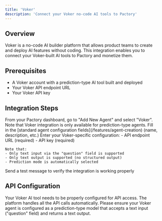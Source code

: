 ```yaml
---
title: 'Voker'
description: 'Connect your Voker no-code AI tools to Pactory'
---
```


## Overview

Voker is a no-code AI builder platform that allows product teams to create and deploy AI features without coding. This integration enables you to connect your Voker-built AI tools to Pactory and monetize them.

## Prerequisites

- A Voker account with a prediction-type AI tool built and deployed
- Your Voker API endpoint URL
- Your Voker API key

## Integration Steps

<Steps>
  <Step title="Access Integration">
    From your Pactory dashboard, go to "Add New Agent" and select "Voker". Note that Voker integration is only available for prediction-type agents.
  </Step>
  <Step title="Configure Basic Settings">
    Fill in the [standard agent configuration fields](/features/agent-creation) (name, description, etc.)
  </Step>
  <Step title="Configure Integration">
    Enter your Voker-specific configuration:
    - API endpoint URL (required)
    - API key (required)

    Note that:
    - Only text input via the "question" field is supported
    - Only text output is supported (no structured output)
    - Prediction mode is automatically selected
  </Step>
  <Step title="Test Connection">
    Send a test message to verify the integration is working properly
  </Step>
</Steps>

## API Configuration

Your Voker AI tool needs to be properly configured for API access. The platform handles all the API calls automatically. Please ensure your Voker agent is configured as a prediction-type model that accepts a text input ("question" field) and returns a text output.
